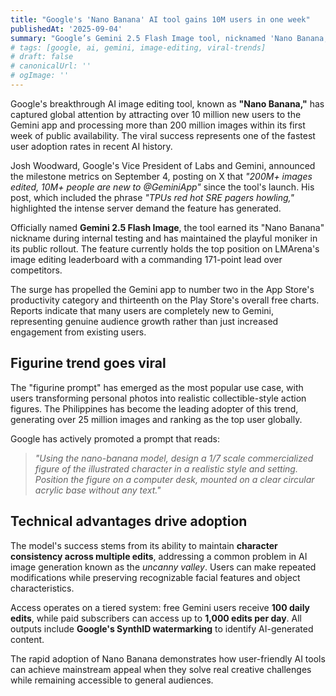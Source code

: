 ```yaml
---
title: "Google's 'Nano Banana' AI tool gains 10M users in one week"
publishedAt: '2025-09-04'
summary: "Google’s Gemini 2.5 Flash Image tool, nicknamed 'Nano Banana,' hit 10M users and processed 200M+ images in its first week, driven by viral figurine prompts and strong technical consistency."
# tags: [google, ai, gemini, image-editing, viral-trends]
# draft: false
# canonicalUrl: ''
# ogImage: ''
---
```


Google's breakthrough AI image editing tool, known as **"Nano Banana,"** has captured global attention by attracting over 10 million new users to the Gemini app and processing more than 200 million images within its first week of public availability. The viral success represents one of the fastest user adoption rates in recent AI history.

Josh Woodward, Google's Vice President of Labs and Gemini, announced the milestone metrics on September 4, posting on X that *"200M+ images edited, 10M+ people are new to @GeminiApp"* since the tool's launch. His post, which included the phrase *"TPUs red hot SRE pagers howling,"* highlighted the intense server demand the feature has generated.

Officially named **Gemini 2.5 Flash Image**, the tool earned its "Nano Banana" nickname during internal testing and has maintained the playful moniker in its public rollout. The feature currently holds the top position on LMArena's image editing leaderboard with a commanding 171-point lead over competitors.

The surge has propelled the Gemini app to number two in the App Store's productivity category and thirteenth on the Play Store's overall free charts. Reports indicate that many users are completely new to Gemini, representing genuine audience growth rather than just increased engagement from existing users.

## Figurine trend goes viral

The "figurine prompt" has emerged as the most popular use case, with users transforming personal photos into realistic collectible-style action figures. The Philippines has become the leading adopter of this trend, generating over 25 million images and ranking as the top user globally.  

Google has actively promoted a prompt that reads:  

> *"Using the nano-banana model, design a 1/7 scale commercialized figure of the illustrated character in a realistic style and setting. Position the figure on a computer desk, mounted on a clear circular acrylic base without any text."*

## Technical advantages drive adoption

The model's success stems from its ability to maintain **character consistency across multiple edits**, addressing a common problem in AI image generation known as the *uncanny valley*. Users can make repeated modifications while preserving recognizable facial features and object characteristics.

Access operates on a tiered system: free Gemini users receive **100 daily edits**, while paid subscribers can access up to **1,000 edits per day**. All outputs include **Google's SynthID watermarking** to identify AI-generated content.

The rapid adoption of Nano Banana demonstrates how user-friendly AI tools can achieve mainstream appeal when they solve real creative challenges while remaining accessible to general audiences.

